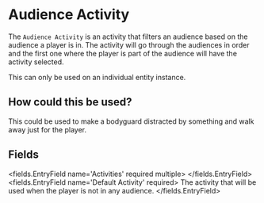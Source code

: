 
# Audience Activity 

The `Audience Activity` is an activity that filters an audience based on the audience a player is in.
The activity will go through the audiences in order and the first one
where the player is part of the audience will have the activity selected.

This can only be used on an individual entity instance.

## How could this be used?
This could be used to make a bodyguard distracted by something and walk away just for the player.


## Fields

<fields.EntryField name='Activities' required multiple>
</fields.EntryField>
<fields.EntryField name='Default Activity' required>
     The activity that will be used when the player is not in any audience.
</fields.EntryField>
